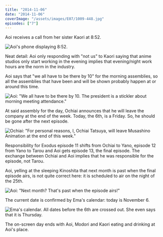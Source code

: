 ```yaml
---
title: "2014-11-06"
date: "2014-11-06"
coverImage: "/assets/images/E07/1009-448.jpg"
episodes: ["7"]
---
```


Aoi receives a call from her sister Kaori at 8:52.

![Aoi's phone displaying 8:52.](/assets/images/E07/0156-317.jpg)

<Alert>
  <Lightbulb />
  <AlertDescription>
    Neat detail: Aoi only responding with "not us" to Kaori saying that anime
    studios only start working in the evening implies that evening/night work
    hours are the norm in the industry.
  </AlertDescription>
</Alert>

Aoi says that "we all have to be there by 10" for the morning assemblies, so all the assemblies that have been and will be shown probably happen at or around this time.

![Aoi: "We all have to be there by 10. The president is a stickler about morning meeting attendance."](/assets/images/E07/0210-318.jpg)

At said assembly for the day, Ochiai announces that he will leave the company at the end of the week. Today, the 6th, is a Friday. So, he should be gone after the next episode.

![Ochiai: "For personal reasons, I, Ochiai Tatsuya, will leave Musashino Animation at the end of this week."](/assets/images/E07/0404-319.jpg)

Responsibility for Exodus episode 11 shifts from Ochiai to Yano, episode 12 from Yano to Tarou and Aoi gets episode 13, the final episode. The exchange between Ochiai and Aoi implies that he was responsible for the episode, not Tarou.

Aoi, yelling at the sleeping Kinoshita that next month is past when the final episode airs, is not quite correct here: it is scheduled to air on the night of the 25th.

![Aoi: "Next month? That's past when the episode airs!"](/assets/images/E07/0930-319.jpg)

The current date is confirmed by Ema's calendar: today is November 6.

![Ema's calendar. All dates before the 6th are crossed out. She even says that it is Thursday.](/assets/images/E07/1058-320.jpg)

The on-screen day ends with Aoi, Modori and Kaori eating and drinking at Aoi's place.
